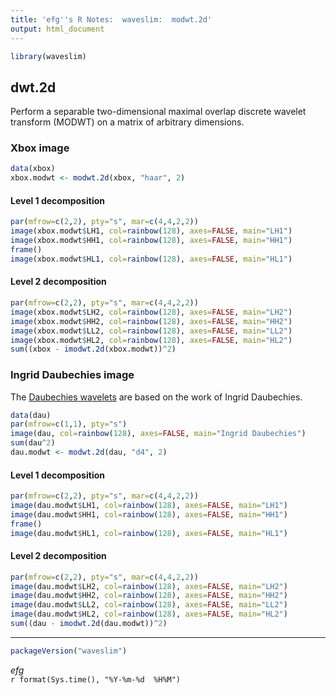 ```yaml
---
title: 'efg''s R Notes:  waveslim:  modwt.2d'
output: html_document
---
```


```r
library(waveslim)
```

## dwt.2d

Perform a separable two-dimensional maximal overlap discrete wavelet transform (MODWT) on a matrix of arbitrary dimensions. 

### Xbox image

```r
data(xbox)
xbox.modwt <- modwt.2d(xbox, "haar", 2)
```

#### Level 1 decomposition

```r
par(mfrow=c(2,2), pty="s", mar=c(4,4,2,2))
image(xbox.modwt$LH1, col=rainbow(128), axes=FALSE, main="LH1")
image(xbox.modwt$HH1, col=rainbow(128), axes=FALSE, main="HH1")
frame()
image(xbox.modwt$HL1, col=rainbow(128), axes=FALSE, main="HL1")
```

#### Level 2 decomposition

```r
par(mfrow=c(2,2), pty="s", mar=c(4,4,2,2))
image(xbox.modwt$LH2, col=rainbow(128), axes=FALSE, main="LH2")
image(xbox.modwt$HH2, col=rainbow(128), axes=FALSE, main="HH2")
image(xbox.modwt$LL2, col=rainbow(128), axes=FALSE, main="LL2")
image(xbox.modwt$HL2, col=rainbow(128), axes=FALSE, main="HL2")
sum((xbox - imodwt.2d(xbox.modwt))^2)  
```

### Ingrid Daubechies image

The [Daubechies wavelets](http://en.wikipedia.org/wiki/Daubechies_wavelet) are based on the work of Ingrid Daubechies.

```r
data(dau)
par(mfrow=c(1,1), pty="s")
image(dau, col=rainbow(128), axes=FALSE, main="Ingrid Daubechies")
sum(dau^2)
dau.modwt <- modwt.2d(dau, "d4", 2)
```

#### Level 1 decomposition

```r
par(mfrow=c(2,2), pty="s", mar=c(4,4,2,2))
image(dau.modwt$LH1, col=rainbow(128), axes=FALSE, main="LH1")
image(dau.modwt$HH1, col=rainbow(128), axes=FALSE, main="HH1")
frame()
image(dau.modwt$HL1, col=rainbow(128), axes=FALSE, main="HL1")
```

#### Level 2 decomposition

```r
par(mfrow=c(2,2), pty="s", mar=c(4,4,2,2))
image(dau.modwt$LH2, col=rainbow(128), axes=FALSE, main="LH2")
image(dau.modwt$HH2, col=rainbow(128), axes=FALSE, main="HH2")
image(dau.modwt$LL2, col=rainbow(128), axes=FALSE, main="LL2")
image(dau.modwt$HL2, col=rainbow(128), axes=FALSE, main="HL2")
sum((dau - imodwt.2d(dau.modwt))^2)                         
```

*****

```r
packageVersion("waveslim")
```       

*efg*  
`r format(Sys.time(), "%Y-%m-%d  %H%M")`                   
                                                     
